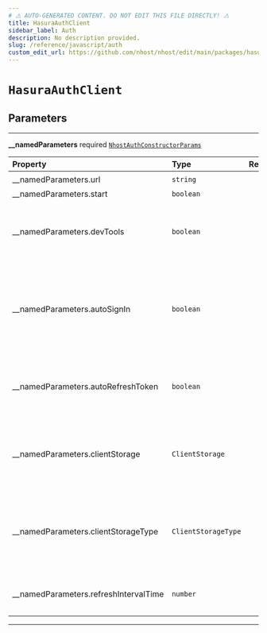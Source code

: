 ```yaml
---
# ⚠️ AUTO-GENERATED CONTENT. DO NOT EDIT THIS FILE DIRECTLY! ⚠️
title: HasuraAuthClient
sidebar_label: Auth
description: No description provided.
slug: /reference/javascript/auth
custom_edit_url: https://github.com/nhost/nhost/edit/main/packages/hasura-auth-js/src/hasura-auth-client.ts#L65
---
```


# `HasuraAuthClient`

## Parameters

---

**<span className="parameter-name">\_\_namedParameters</span>** <span className="optional-status">required</span> [`NhostAuthConstructorParams`](/reference/docgen/javascript/auth/types/nhost-auth-constructor-params)

| Property                                                                                                            | Type                | Required | Notes                                                                                                             |
| :------------------------------------------------------------------------------------------------------------------ | :------------------ | :------: | :---------------------------------------------------------------------------------------------------------------- |
| <span className="parameter-name"><span className="light-grey">\_\_namedParameters.</span>url</span>                 | `string`            |    ✔️    |                                                                                                                   |
| <span className="parameter-name"><span className="light-grey">\_\_namedParameters.</span>start</span>               | `boolean`           |          |                                                                                                                   |
| <span className="parameter-name"><span className="light-grey">\_\_namedParameters.</span>devTools</span>            | `boolean`           |          | Activate devTools e.g. the ability to connect to the xstate inspector                                             |
| <span className="parameter-name"><span className="light-grey">\_\_namedParameters.</span>autoSignIn</span>          | `boolean`           |          | When set to true, will parse the url on startup to check if it contains a refresh token to start the session with |
| <span className="parameter-name"><span className="light-grey">\_\_namedParameters.</span>autoRefreshToken</span>    | `boolean`           |          | When set to true, will automatically refresh token before it expires                                              |
| <span className="parameter-name"><span className="light-grey">\_\_namedParameters.</span>clientStorage</span>       | `ClientStorage`     |          | Object where the refresh token will be persisted and read locally.                                                |
| <span className="parameter-name"><span className="light-grey">\_\_namedParameters.</span>clientStorageType</span>   | `ClientStorageType` |          | Define a way to get information about the refresh token and its exipration date.                                  |
| <span className="parameter-name"><span className="light-grey">\_\_namedParameters.</span>refreshIntervalTime</span> | `number`            |          | Time interval until token refreshes, in seconds                                                                   |

---
